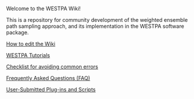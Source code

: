 Welcome to the WESTPA Wiki!

This is a repository for community development of the weighted ensemble path sampling approach, and its implementation in the WESTPA software package.

[[How to edit the Wiki]]

[[WESTPA Tutorials]]

[[Checklist for avoiding common errors]]

[[Frequently Asked Questions (FAQ)]]

[[User-Submitted Plug-ins and Scripts]]

